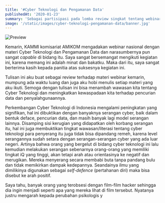 ```yaml
---
title: '#Cyber Teknologi dan Pengamanan Data'
publishedAt: '2020-01-23'
summary: 'Sebagai partisipasi pada lomba review singkat tentang webinar kemarin'
image: '/static/images/cyber-teknologi-pengamanan-data/banner.jpg'
---
```


![Preview](/static/images/cyber-teknologi-pengamanan-data/banner.jpg)

Kemarin, KAMMI komisariat AMIKOM mengadakan webinar nasional dengan materi Cyber Teknologi dan Pengamanan Data dan narasumbernya pun sangat _capable_ di bidang itu. Saya sangat bersemangat mengikuti kegiatan ini, karena memang ini adalah minat dan bakatku. Maka dari itu, saya sangat berterima kasih kepada panitia atas suksesnya kegiatan ini.

Tulisan ini aku buat sebagai review terhadap materi webinar kemarin, mumpung ada waktu luang dan juga aku hobi menulis setiap materi yang aku ikuti. Semoga dengan tulisan ini bisa menambah wawasan kita tentang Cyber Teknologi dan meningkatkan kewaspadaan kita terhadap pencurian data dan penyalahgunaannya.

Perkembangan Cyber Teknologi di Indonesia mengalami peningkatan yang signifikan, hal ini dibuktikan dengan banyaknya serangan cyber, baik dalam bentuk deface, pencurian data, dan masih banyak lagi model serangan lainnya. Disamping sisi kerugian yang didapatkan oleh korbang serangan itu, hal ini juga membuktikan tingkat wawasan/literasi tentang cyber teknologi para penyerang itu juga tidak bisa dipandang remeh, karena level serangannya sudah setara dengan serangan-serangan cyber yang ada luar negeri. Artinya bahwa orang yang bergelut di bidang cyber teknologi ini lalu kemudian melakukan serangan sebenarnya orang-orang yang memiliki tingkat iQ yang tinggi, akan tetapi arah atau orientasinya ke negatif dan merugikan. Mereka menyerang secara membabi buta tanpa pandang bulu dan tidak memikirkan dampak kedepannya. Seandainya ilmu yang dimilikinya digunakan sebagai _self-defence_ (pertahanan diri) maka bisa disebut ke arah positif.

Saya tahu, banyak orang yang terobsesi dengan film-film hacker sehingga dia ingin menjadi seperti apa yang mereka lihat di film tersebut. Nyatanya justru mengarah kepada perubahan psikologis y
